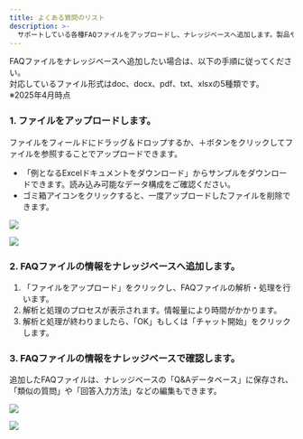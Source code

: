```yaml
---
title: よくある質問のリスト
description: >-
  サポートしている各種FAQファイルをアップロードし、ナレッジベースへ追加します。製品やサービスに関するよくある質問に対して、ボットの回答を最適化・調整するのに適しています。また、過去の質問ログをもとに回答を編集し、それをもとにFAQを作成することができます。
---
```


FAQファイルをナレッジベースへ追加したい場合は、以下の手順に従ってください。\
対応しているファイル形式はdoc、docx、pdf、txt、xlsxの5種類です。\
※2025年4月時点

### 1. ファイルをアップロードします。

ファイルをフィールドにドラッグ＆ドロップするか、＋ボタンをクリックしてファイルを参照することでアップロードできます。

* 「例となるExcelドキュメントをダウンロード」からサンプルをダウンロードできます。読み込み可能なデータ構成をご確認ください。
* ゴミ箱アイコンをクリックすると、一度アップロードしたファイルを削除できます。

![](../../../.gitbook/assets/image%20(35).png)

![](../../../.gitbook/assets/image%20(36).png)

### 2. FAQファイルの情報をナレッジベースへ追加します。

1. 「ファイルをアップロード」をクリックし、FAQファイルの解析・処理を行います。
2. 解析と処理のプロセスが表示されます。情報量により時間がかかります。
3. 解析と処理が終わりましたら、「OK」もしくは「チャット開始」をクリックします。



### 3. FAQファイルの情報をナレッジベースで確認します。

追加したFAQファイルは、ナレッジベースの「Q&Aデータベース」に保存され、「類似の質問」や「回答入力方法」などの編集もできます。

![](../../../.gitbook/assets/image%20(34).png)

![](../../../.gitbook/assets/image%20(40).png)
